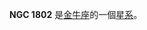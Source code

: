 {{NGCInfoBox|NGCID=NGC 1802|發現者=弗里德里希·威廉·赫歇爾|發現日期=1785年12月7日|其他編號=|曆元=J2000.0|赤經=5時10分14秒
|赤緯=24°6'30"|星座=金牛座|星體=星系|星等=|表面亮度=|藍等=}}

'''NGC 1802''' 是[[金牛座|金牛座]]的一個[[星系|星系]]。

{{NGCReference|1802}}

{{Catalogs|NGC=1802}}